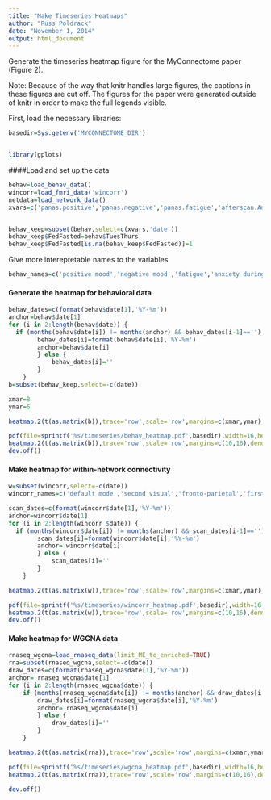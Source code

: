 ```yaml
---
title: "Make Timeseries Heatmaps"
author: "Russ Poldrack"
date: "November 1, 2014"
output: html_document
---
```


Generate the timeseries heatmap figure for the MyConnectome paper (Figure 2).

Note:  Because of the way that knitr handles large figures, the captions in these figures are cut off.  The figures for the paper were generated outside of knitr in order to make the full legends visible.

First, load the necessary libraries:

```r
basedir=Sys.getenv('MYCONNECTOME_DIR')


library(gplots)
```

####Load and set up the data 
```r
behav=load_behav_data()
wincorr=load_fmri_data('wincorr')
netdata=load_network_data()
xvars=c('panas.positive','panas.negative','panas.fatigue','afterscan.Anxietyduringscan','afterscan.diastolic','afterscan.pulse','afterscan.systolic','morning.Sleepquality','morning.Soreness','prevevening.Alcohol','prevevening.Guthealth','prevevening.Psoriasisseverity','prevevening.Stress', 'prevevening.Timespentoutdoors','temp.mean',"email.LIWCcdi","email.LIWCnegemo","email.LIWCposemo",'zeo.zq')


behav_keep=subset(behav,select=c(xvars,'date'))
behav_keep$FedFasted=behav$TuesThurs
behav_keep$FedFasted[is.na(behav_keep$FedFasted)]=1
```

Give more interepretable names to the variables
```r
behav_names=c('positive mood','negative mood','fatigue','anxiety during scan','diastolic BP','pulse','systolic BP','sleep quality (rating)','soreness','alcohol intake','gut health','psoriasis severity','stress','time outdoors','mean outdoor temperature','email: categorical-dynamic index','email: negative emotion','email:positive emotion','sleep (ZEO ZQ)','fed vs. fasted')
```

#### Generate the heatmap for behavioral data

```r
behav_dates=c(format(behav$date[1],'%Y-%m'))
anchor=behav$date[1]
for (i in 2:length(behav$date)) {
  if (months(behav$date[i]) != months(anchor) && behav_dates[i-1]=='') {
		behav_dates[i]=format(behav$date[i],'%Y-%m')
		anchor=behav$date[i]
		} else {
			behav_dates[i]=''
		}
	}
b=subset(behav_keep,select=-c(date))

xmar=8
ymar=6

heatmap.2(t(as.matrix(b)),trace='row',scale='row',margins=c(xmar,ymar),dendrogram='row',Colv=FALSE,na.rm=TRUE,na.color='gray',tracecol='black',linecol=FALSE,labRow=behav_names,labCol=behav_dates)

pdf(file=sprintf('%s/timeseries/behav_heatmap.pdf',basedir),width=16,height=10)
heatmap.2(t(as.matrix(b)),trace='row',scale='row',margins=c(10,16),dendrogram='row',Colv=FALSE,na.rm=TRUE,na.color='gray',tracecol='black',linecol=FALSE,labRow=behav_names,labCol=behav_dates)
dev.off()

```

#### Make heatmap for within-network connectivity

```r
w=subset(wincorr,select=-c(date))
wincorr_names=c('default mode','second visual','fronto-parietal','first visual','dorsal attention','ventral attention','salience','cingulo-opercular','somatomotor','fronto-parietal-2','medial parietal','parieto-occipital')

scan_dates=c(format(wincorr$date[1],'%Y-%m'))
anchor=wincorr$date[1]
for (i in 2:length(wincorr $date)) {
  if (months(wincorr$date[i]) != months(anchor) && scan_dates[i-1]=='') {
		scan_dates[i]=format(wincorr$date[i],'%Y-%m')
		anchor= wincorr$date[i]
		} else {
			scan_dates[i]=''
		}
	}

heatmap.2(t(as.matrix(w)),trace='row',scale='row',margins=c(xmar,ymar),dendrogram='row',Colv=FALSE,na.rm=TRUE,na.color='gray',tracecol='black',linecol=FALSE,labRow=wincorr_names,labCol=scan_dates,key=FALSE)

pdf(file=sprintf('%s/timeseries/wincorr_heatmap.pdf',basedir),width=16,height=10)
heatmap.2(t(as.matrix(w)),trace='row',scale='row',margins=c(10,16),dendrogram='row',Colv=FALSE,na.rm=TRUE,na.color='gray',tracecol='black',linecol=FALSE,labRow=wincorr_names,labCol=scan_dates,key=FALSE)
dev.off()

```


#### Make heatmap for WGCNA data

```r
rnaseq_wgcna=load_rnaseq_data(limit_ME_to_enriched=TRUE)
rna=subset(rnaseq_wgcna,select=-c(date))
draw_dates=c(format(rnaseq_wgcna$date[1],'%Y-%m'))
anchor= rnaseq_wgcna$date[1]
for (i in 2:length(rnaseq_wgcna$date)) {
	if (months(rnaseq_wgcna$date[i]) != months(anchor) && draw_dates[i-1]=='') {
		draw_dates[i]=format(rnaseq_wgcna$date[i],'%Y-%m')
		anchor= rnaseq_wgcna$date[i]
		} else {
			draw_dates[i]=''
		}
	}

heatmap.2(t(as.matrix(rna)),trace='row',scale='row',margins=c(xmar,ymar),dendrogram='row',Colv=FALSE,na.rm=TRUE,na.color='gray',tracecol='black',linecol=FALSE,labRow=names(rna),labCol=draw_dates,key=FALSE)

pdf(file=sprintf('%s/timeseries/wgcna_heatmap.pdf',basedir),width=16,height=10)
heatmap.2(t(as.matrix(rna)),trace='row',scale='row',margins=c(10,16),dendrogram='row',Colv=FALSE,na.rm=TRUE,na.color='gray',tracecol='black',linecol=FALSE,labRow=names(rna),labCol=draw_dates,key=FALSE)

dev.off()

```




